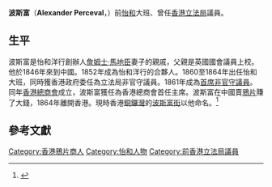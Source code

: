 '''波斯富'''（'''Alexander Perceval'''，{{bd|1821年|1月21日|1866年|5月8日}}）前[[怡和|怡和]]大班、曾任[[香港立法局|香港立法局]]議員。

==生平==
波斯富是怡和洋行創辦人[[詹姆士·馬地臣|詹姆士·馬地臣]]妻子的親戚，父親是英國國會議員{{Link-en|阿歷山大·波斯富|Alexander Perceval}}上校。他於1846年來到中國。1852年成為怡和洋行的合夥人。1860至1864年出任怡和大班，同時獲香港政府委任為立法局非官守議員。1861年成為[[首席非官守議員|首席非官守議員]]。同年[[香港總商會|香港總商會]]成立，波斯富獲任為香港總商會首任主席。波斯富在中國賣[[鴉片|鴉片]]賺了大錢，1864年離開香港。現時香港[[銅鑼灣|銅鑼灣]]的[[波斯富街|波斯富街]]以他命名。<ref>{{cite book|title=Signs of a Colonial Era| publisher=Hong Kong University Press | author=Andrew Yanne, Gillis Heller | year=2009|pages=97|isbn=9622099440}}</ref>

==參考文獻==
{{reflist}}

{{DEFAULTSORT:Perceval, Alexander}}
[[Category:香港鴉片商人|Category:香港鴉片商人]]
[[Category:怡和人物|Category:怡和人物]]
[[Category:前香港立法局議員|Category:前香港立法局議員]]